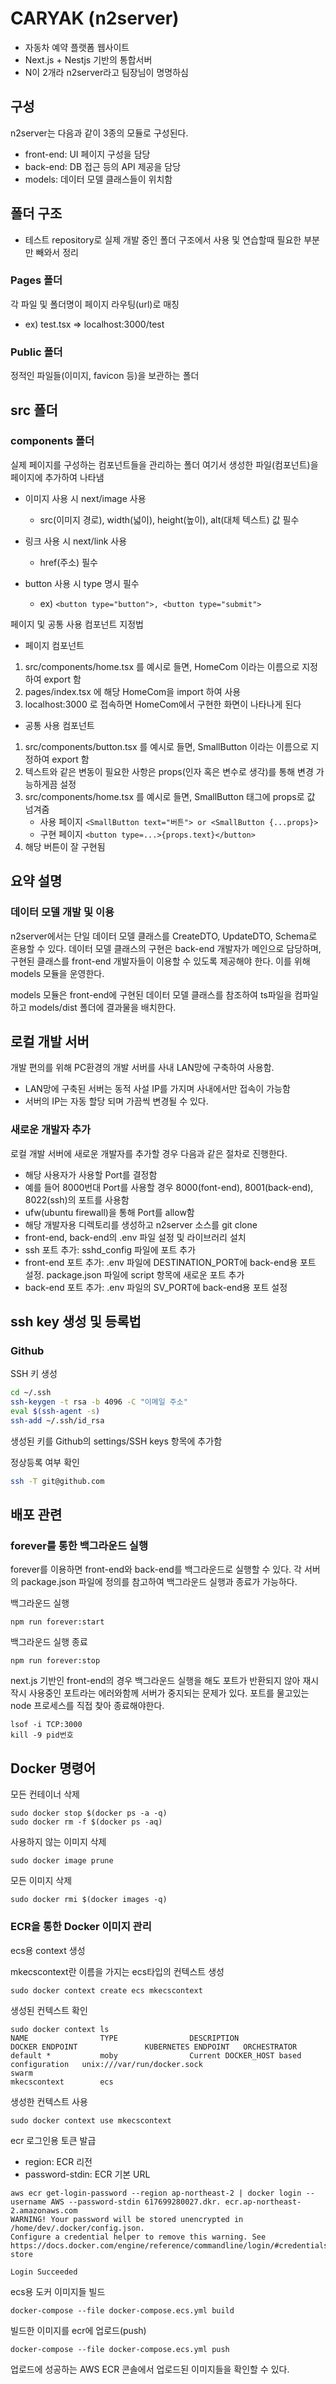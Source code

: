 # CARYAK (n2server)

- 자동차 예약 플랫폼 웹사이트
- Next.js + Nestjs 기반의 통합서버
- N이 2개라 n2server라고 팀장님이 명명하심

## 구성

n2server는 다음과 같이 3종의 모듈로 구성된다.

- front-end: UI 페이지 구성을 담당
- back-end: DB 접근 등의 API 제공을 담당
- models: 데이터 모델 클래스들이 위치함

## 폴더 구조

- 테스트 repository로 실제 개발 중인 폴더 구조에서 사용 및 연습할때 필요한 부분만 빼와서 정리

### Pages 폴더

각 파일 및 폴더명이 페이지 라우팅(url)로 매칭

- ex) test.tsx => localhost:3000/test

### Public 폴더

정적인 파일들(이미지, favicon 등)을 보관하는 폴더

## src 폴더

### components 폴더

실제 페이지를 구성하는 컴포넌트들을 관리하는 폴더
여기서 생성한 파일(컴포넌트)을 페이지에 추가하여 나타냄

- 이미지 사용 시 next/image 사용
  - src(이미지 경로), width(넓이), height(높이), alt(대체 텍스트) 값 필수
- 링크 사용 시 next/link 사용
  - href(주소) 필수
- button 사용 시 type 명시 필수

  - ex) `<button type="button">, <button type="submit">`

페이지 및 공통 사용 컴포넌트 지정법

- 페이지 컴포넌트

1. src/components/home.tsx 를 예시로 들면, HomeCom 이라는 이름으로 지정하여 export 함
2. pages/index.tsx 에 해당 HomeCom을 import 하여 사용
3. localhost:3000 로 접속하면 HomeCom에서 구현한 화면이 나타나게 된다

- 공통 사용 컴포넌트

1. src/components/button.tsx 를 예시로 들면, SmallButton 이라는 이름으로 지정하여 export 함
2. 텍스트와 같은 변동이 필요한 사항은 props(인자 혹은 변수로 생각)를 통해 변경 가능하게끔 설정
3. src/components/home.tsx 를 예시로 들면, SmallButton 태그에 props로 값 넘겨줌
   - 사용 페이지 `<SmallButton text="버튼"> or <SmallButton {...props}>`
   - 구현 페이지 `<button type=...>{props.text}</button>`
4. 해당 버튼이 잘 구현됨

## 요약 설명

### 데이터 모델 개발 및 이용

n2server에서는 단일 데이터 모델 클래스를 CreateDTO, UpdateDTO, Schema로 혼용할 수 있다. 데이터 모델 클래스의 구현은 back-end 개발자가 메인으로 담당하며, 구현된 클래스를 front-end 개발자들이 이용할 수 있도록 제공해야 한다. 이를 위해 models 모듈을 운영한다.

models 모듈은 front-end에 구현된 데이터 모델 클래스를 참조하여 ts파일을 컴파일하고 models/dist 폴더에 결과물을 배치한다.

## 로컬 개발 서버

개발 편의를 위해 PC환경의 개발 서버를 사내 LAN망에 구축하여 사용함.

- LAN망에 구축된 서버는 동적 사설 IP를 가지며 사내에서만 접속이 가능함
- 서버의 IP는 자동 할당 되며 가끔씩 변경될 수 있다.

### 새로운 개발자 추가

로컬 개발 서버에 새로운 개발자를 추가할 경우 다음과 같은 절차로 진행한다.

- 해당 사용자가 사용할 Port를 결정함
- 예를 들어 8000번대 Port를 사용할 경우 8000(font-end), 8001(back-end), 8022(ssh)의 포트를 사용함
- ufw(ubuntu firewall)을 통해 Port를 allow함
- 해당 개발자용 디렉토리를 생성하고 n2server 소스를 git clone
- front-end, back-end의 .env 파일 설정 및 라이브러리 설치
- ssh 포트 추가: sshd_config 파일에 포트 추가
- front-end 포트 추가: .env 파일에 DESTINATION_PORT에 back-end용 포트 설정. package.json 파일에 script 항목에 새로운 포트 추가
- back-end 포트 추가: .env 파일의 SV_PORT에 back-end용 포트 설정

## ssh key 생성 및 등록법

### Github

SSH 키 생성

```bash
cd ~/.ssh
ssh-keygen -t rsa -b 4096 -C "이메일 주소"
eval $(ssh-agent -s)
ssh-add ~/.ssh/id_rsa
```

생성된 키를 Github의 settings/SSH keys 항목에 추가함

정상등록 여부 확인

```bash
ssh -T git@github.com
```

## 배포 관련

### forever를 통한 백그라운드 실행

forever를 이용하면 front-end와 back-end를 백그라운드로 실행할 수 있다. 각 서버의 package.json 파일에 정의를 참고하여 백그라운드 실행과 종료가 가능하다.

백그라운드 실행

```
npm run forever:start
```

백그라운드 실행 종료

```
npm run forever:stop
```

next.js 기반인 front-end의 경우 백그라운드 실행을 해도 포트가 반환되지 않아 재시작시 사용중인 포트라는 에러와함께 서버가 중지되는 문제가 있다. 포트를 물고있는 node 프로세스를 직접 찾아 종료해야한다.

```
lsof -i TCP:3000
kill -9 pid번호
```

## Docker 명령어

모든 컨테이너 삭제

```
sudo docker stop $(docker ps -a -q)
sudo docker rm -f $(docker ps -aq)
```

사용하지 않는 이미지 삭제

```
sudo docker image prune
```

모든 이미지 삭제

```
sudo docker rmi $(docker images -q)
```

### ECR을 통한 Docker 이미지 관리

ecs용 context 생성

mkecscontext란 이름을 가지는 ecs타입의 컨텍스트 생성

```
sudo docker context create ecs mkecscontext
```

생성된 컨텍스트 확인

```
sudo docker context ls
NAME                TYPE                DESCRIPTION                               DOCKER ENDPOINT               KUBERNETES ENDPOINT   ORCHESTRATOR
default *           moby                Current DOCKER_HOST based configuration   unix:///var/run/docker.sock                         swarm
mkecscontext        ecs
```

생성한 컨텍스트 사용

```
sudo docker context use mkecscontext
```

ecr 로그인용 토큰 발급

- region: ECR 리전
- password-stdin: ECR 기본 URL

```
aws ecr get-login-password --region ap-northeast-2 | docker login --username AWS --password-stdin 617699280027.dkr. ecr.ap-northeast-2.amazonaws.com
WARNING! Your password will be stored unencrypted in /home/dev/.docker/config.json.
Configure a credential helper to remove this warning. See
https://docs.docker.com/engine/reference/commandline/login/#credentials-store

Login Succeeded
```

ecs용 도커 이미지들 빌드

```
docker-compose --file docker-compose.ecs.yml build
```

빌드한 이미지를 ecr에 업로드(push)

```
docker-compose --file docker-compose.ecs.yml push
```

업로드에 성공하는 AWS ECR 콘솔에서 업로드된 이미지들을 확인할 수 있다.

